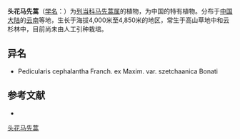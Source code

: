 {{Speciesbox
| name = 头花马先蒿
| status = 
| status_system = 
| image =
| genus = Pedicularis
| species = cephalantha
| authority = Franch. ex Maxim.
| subdivision_ranks =[[变种|变种]]
| subdivision =
* 头花马先蒿 ''P. c.'' var. ''cephalantha''
* [[头花马先蒿四川|头花马先蒿四川]] ''P. c.'' var. ''szetchuanica''
}}

'''头花马先蒿'''（[[学名|学名]]：{{lang|la|''Pedicularis cephalantha''}}）为[[列当科|列当科]][[马先蒿属|马先蒿属]]的植物，为中国的特有植物。分布于[[中国大陆|中国大陆]]的[[云南|云南]]等地，生长于海拔4,000米至4,850米的地区，常生于高山草地中和云杉林中，目前尚未由人工引种栽培。

== 异名 ==
* Pedicularis cephalantha Franch. ex Maxim. var. szetchaanica Bonati

== 参考文献 ==
<div class="references-small">
* {{cite web| url =http://www.bioinfo.cn/db05/KmzwSpecies.php?action=view&id=21260| title =头花马先蒿（变种）| work =《中国高等植物数据库全库》| publisher =中国科学院微生物研究所| author =昆明植物研究所| accessdate =2009-02-25| deadurl =yes| archiveurl =https://web.archive.org/web/20160305052305/http://www.bioinfo.cn/db05/KmzwSpecies.php?action=view&id=21260| archivedate =2016-03-05}}
</div>
{{Taxonbar|from=Q10942017}}

[[Category:马先蒿属|头花马先蒿]]


{{植物小作品}}